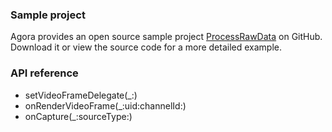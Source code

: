 
<PlatformWrapper platform="macos">

### Sample project

Agora provides an open source sample project [ProcessRawData](https://github.com/AgoraIO/API-Examples/tree/main/macOS/APIExample/Examples/Advanced/RawVideoData) on GitHub. Download it or view the source code for a more detailed example.

### API reference

- <Link to="{{global.API_REF_MACOS_ROOT_RTC_KIT}}/agorartcenginekit/setvideoframedelegate(_:)">setVideoFrameDelegate(_:)</Link>
- <Link to="{{global.API_REF_MACOS_ROOT_RTC_KIT}}/agoravideoframedelegate/onrendervideoframe(_:uid:channelid:)">onRenderVideoFrame(_:uid:channelId:)</Link>
- <Link to="{{global.API_REF_MACOS_ROOT_RTC_KIT}}/agoravideoframedelegate/oncapture(_:sourcetype:)">onCapture(_:sourceType:)</Link>

</PlatformWrapper>